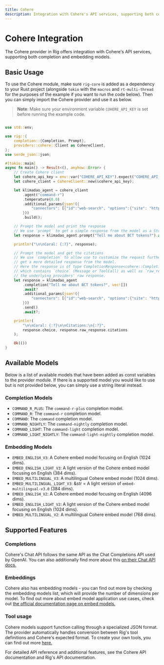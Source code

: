 ```yaml
---
title: Cohere
description: Integration with Cohere's API services, supporting both completion and embedding models.
---
```



# Cohere Integration

The Cohere provider in Rig offers integration with Cohere's API services, supporting both completion and embedding models. 

## Basic Usage

To use the Cohere module, make sure `rig-core` is added as a dependency to your Rust project (alongside `tokio` with the `macros` and `rt-multi-thread` for the purposes of the example if you want to run the code below). Then you can simply import the Cohere provider and use it as below.

> **Note**: Make sure your environment variable `COHERE_API_KEY` is set before running the example code.

```rust

use std::env;

use rig::{
    completion::{Completion, Prompt},
    providers::cohere::Client as CohereClient,
};
use serde_json::json;

#[tokio::main]
async fn main() -> Result<(), anyhow::Error> {
    // Create Cohere client
    let cohere_api_key = env::var("COHERE_API_KEY").expect("COHERE_API_KEY not set");
    let cohere_client = CohereClient::new(&cohere_api_key);

    let klimadao_agent = cohere_client
        .agent("command-r")
        .temperature(0.0)
        .additional_params(json!({
            "connectors": [{"id":"web-search", "options":{"site": "https://docs.klimadao.finance"}}]
        }))
        .build();

    // Prompt the model and print the response
    // We use `prompt` to get a simple response from the model as a String
    let response = klimadao_agent.prompt("Tell me about BCT tokens?").await?;

    println!("\n\nCoral: {:?}", response);

    // Prompt the model and get the citations
    // We use `completion` to allow use to customize the request further and
    // get a more detailed response from the model.
    // Here the response is of type CompletionResponse<cohere::CompletionResponse>
    // which contains `choice` (Message or ToolCall) as well as `raw_response`,
    // the underlying providers' raw response.
    let response = klimadao_agent
        .completion("Tell me about BCT tokens?", vec![])
        .await?
        .additional_params(json!({
            "connectors": [{"id":"web-search", "options":{"site": "https://docs.klimadao.finance"}}]
        }))
        .send()
        .await?;

    println!(
        "\n\nCoral: {:?}\n\nCitations:\n{:?}",
        response.choice, response.raw_response.citations
    );

    Ok(())
}
```

## Available Models
Below is a list of available models that have been added as const variables to the provider module. If there is a supported model you would like to use but is not provided below, you can simply use a string literal instead.

### Completion Models
- `COMMAND_R_PLUS`: The `command-r-plus` completion model.
- `COMMAND_R`: The `command-r` completion model.
- `COMMAND`: The `command` completion model.
- `COMMAND_NIGHTLY`: The `command-nightly` completion model.
- `COMMAND_LIGHT`: The `command-light` completion model.
- `COMMAND_LIGHT_NIGHTLY`: The `command-light-nightly` completion model.

### Embedding Models
- `EMBED_ENGLISH_V3`: A Cohere embed model focusing on English (1024 dims).
- `EMBED_ENGLISH_LIGHT_V3`: A light version of the Cohere embed model focusing on English (384 dims).
- `EMBED_MULTILINGUAL_V3`: A multilingual Cohere embed model (1024 dims).
- `EMBED_MULTILINGUAL_LIGHT_V3`: &str = A light version of `embed-multilingual-v3.0` (384 dims).
- `EMBED_ENGLISH_V2`: A Cohere embed model focusing on English (4096 dims).
- `EMBED_ENGLISH_LIGHT_V2`: A light version of the Cohere embed model focusing on English (1024 dims).
- `EMBED_MULTILINGUAL_V2`: A multilingual Cohere embed model (768 dims).

## Supported Features

### Completions
Cohere's Chat API follows the same API as the Chat Completions API used by OpenAI. You can also additionally find more about this [on their Chat API docs.](https://docs.cohere.com/v2/docs/chat-api)

### Embeddings
Cohere also has embedding models - you can find out more by checking the embedding models list, which will provide the number of dimensions per model. To find out more about embed model application use cases, check out  [the official documentation page on embed models.](https://docs.cohere.com/v2/docs/cohere-embed)

### Tool usage
Cohere models support function calling through a specialized JSON format. The provider automatically handles conversion between Rig's tool definitions and Cohere's expected format. To create your own tools, you can find out more [here.](/docs/4_concepts/2_tools)


For detailed API reference and additional features, see the Cohere API documentation and Rig's API documentation.

<br />

<Cards>
<Cards.Card title="Cohere API Reference" href="https://docs.cohere.com/v2/reference/about"/>
<Cards.Card title="API Reference (docs.rs)" href="https://docs.rs/rig-core/latest/rig/providers/cohere/index.html"/>
</Cards>
